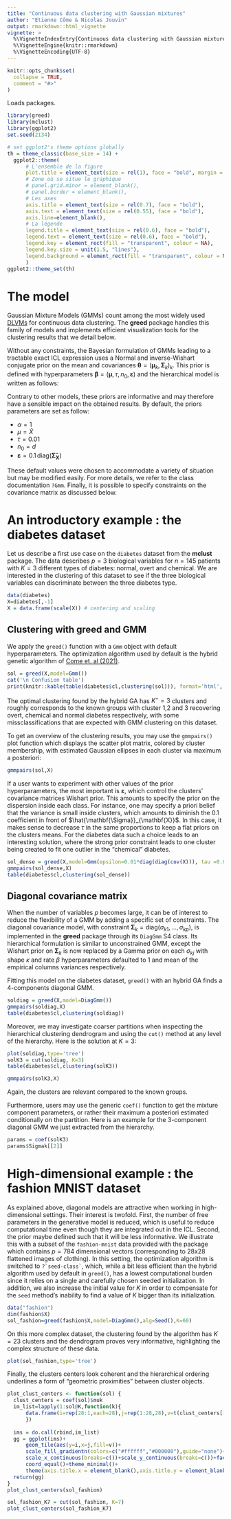 ```yaml
---
title: "Continuous data clustering with Gaussian mixtures"
author: "Etienne Côme & Nicolas Jouvin"
output: rmarkdown::html_vignette
vignette: >
  %\VignetteIndexEntry{Continuous data clustering with Gaussian mixtures}
  %\VignetteEngine{knitr::rmarkdown}
  %\VignetteEncoding{UTF-8}
---
```


```r
knitr::opts_chunk$set(
  collapse = TRUE,
  comment = "#>"
)
```
Loads packages.
```r
library(greed)
library(mclust)
library(ggplot2)
set.seed(2134)
```

```r
# set ggplot2's theme options globally
th = theme_classic(base_size = 14) +
  ggplot2::theme(
      # L'ensemble de la figure
      plot.title = element_text(size = rel(1), face = "bold", margin = margin(0,0,5,0), hjust = 0),
      # Zone où se situe le graphique
      # panel.grid.minor = element_blank(),
      # panel.border = element_blank(),
      # Les axes
      axis.title = element_text(size = rel(0.7), face = "bold"),
      axis.text = element_text(size = rel(0.55), face = "bold"),
      axis.line=element_blank(),
      # La légende
      legend.title = element_text(size = rel(0.6), face = "bold"),
      legend.text = element_text(size = rel(0.6), face = "bold"),
      legend.key = element_rect(fill = "transparent", colour = NA),
      legend.key.size = unit(1.5, "lines"),
      legend.background = element_rect(fill = "transparent", colour = NA)
      )
ggplot2::theme_set(th)
```


# The model

Gaussian Mixture Models (GMMs) count among the most widely used [DLVMs](https://arxiv.org/abs/2002.11577) for continuous data clustering. The **greed** package handles this family of models and implements efficient visualization tools for the clustering results that we detail below.


Without any constraints, the Bayesian formulation of GMMs leading to a tractable exact ICL expression uses a Normal and inverse-Wishart conjugate prior on the mean and covariances $\mathbf{\theta} = (\mathbf{\mu}_k, \mathbf{\Sigma}_k)_k$. This prior is defined with hyperparameters $\mathbf{\beta} = (\mathbf{\mu}, \tau, n_0, \mathbf{\varepsilon})$ and the hierarchical model is written as follows:
```{=tex}
\begin{equation}
\label{eq:gmm}
\begin{aligned}
\pi&\sim \textrm{Dirichlet}_K(\alpha)\\
Z_i&\sim \mathcal{M}(1,\pi)\\
\mathbf{\Sigma}_k^{-1} & \sim \textrm{Wishart}(\mathbf{\varepsilon}^{-1},n_0)\\
\mathbf{\mu}_k&\sim \mathcal{N}(\mathbf{\mu},\frac{1}{\tau} \mathbf{\Sigma}_k)\\
X_{i}|Z_{ik}=1 &\sim \mathcal{N}(\mathbf{\mu}_k, \mathbf{\Sigma}_{k})\\
\end{aligned}
\end{equation}
```

Contrary to other models, these priors are informative and may therefore have a sensible impact on the obtained results. By default, the priors parameters are set as follow:

- $\alpha=1$
- $\mu=\bar{X}$
- $\tau=0.01$
- $n_0=d$ 
- $\mathbf{\varepsilon}=0.1\,\textrm{diag}(\mathbf{\hat{\Sigma}}_{\mathbf{X}})$

These default values were chosen to accommodate a variety of situation but may be modified easily. For more details, we refer to the class documentation `?Gmm`. Finally, it is possible to specify constraints on the covariance matrix as discussed below. 


# An introductory example : the diabetes dataset

Let us describe a first use case on the `diabetes` dataset from the **mclust** package. The data describes $p=3$ biological variables for $n=145$ patients with $K=3$ different types of diabetes: normal, overt and chemical. We are interested in the clustering of this dataset to see if the three biological variables can discriminate between the three diabetes type. 

```r
data(diabetes)
X=diabetes[,-1]
X = data.frame(scale(X)) # centering and scaling
```



## Clustering with greed and GMM 

We apply the `greed()` function with a `Gmm` object with default hyperparameters. The optimization algorithm used by default is the hybrid genetic algorithm of [Come et. al (2021)](https://arxiv.org/abs/2002.11577).


```r
sol = greed(X,model=Gmm())
cat('\n Confusion table')
print(knitr::kable(table(diabetes$cl,clustering(sol))), format='html', row.names=T)
```
The optimal clustering found by the hybrid GA has $K^\star=3$ clusters and  roughly corresponds to the known groups with cluster 1,2 and 3 recovering overt, chemical and normal diabetes respectively, with some missclassifications that are expected with GMM clustering on this dataset. 

To get an overview of the clustering results, you may use the `gmmpairs()` plot function which displays the scatter plot matrix, colored by cluster membership, with estimated Gaussian ellipses in each cluster via maximum a posteriori:
```r
gmmpairs(sol,X) 
```

If a user wants to experiment with other values of the prior hyperparameters, the most important is $\mathbf{\varepsilon}$, which control the clusters' covariance matrices Wishart prior. This amounts to specify the prior on the dispersion inside each class. For instance, one may specify a priori belief that the variance is small inside clusters, which amounts to diminish the $0.1$ coefficient in front of $\hat{\mathbf{\Sigma}}_{\mathbf{X}}$. In this case, it makes sense to decrease $\tau$ in the same proportions to keep a flat priors on the clusters means. For the diabetes data such a choice leads to an interesting solution, where the strong prior constraint leads to one cluster being created to fit one outlier in the "chemical" diabetes.

```r
sol_dense = greed(X,model=Gmm(epsilon=0.01*diag(diag(cov(X))), tau =0.001))
gmmpairs(sol_dense,X)
table(diabetes$cl,clustering(sol_dense))
``` 


## Diagonal covariance matrix

When the number of variables $p$ becomes large, it can be of interest to reduce the flexibility of a GMM by adding a specific set of constraints. The diagonal covariance model, with constraint $\mathbf{\Sigma}_k = \textrm{diag}(\sigma_{k1}, \ldots, \sigma_{kp})$, is implemented in the **greed** package through its `DiagGmm` S4 class. Its hierarchical formulation is similar to unconstrained GMM, except the Wishart prior on $\mathbf{\Sigma}_k$ is now replaced by a Gamma prior on each $\sigma_{kj}$ with shape $\kappa$ and rate $\beta$ hyperparameters defaulted to $1$ and mean of the empirical columns variances respectively.

Fitting this model on the diabetes dataset, `greed()` with an hybrid GA finds a $4$-components diagonal GMM.

```r
soldiag = greed(X,model=DiagGmm())
gmmpairs(soldiag,X)
table(diabetes$cl,clustering(soldiag))
```

Moreover, we may investigate coarser partitions when inspecting the hierarchical clustering dendrogram and using the `cut()` method at any level of the hierarchy. Here is the solution at $K=3$:
```r
plot(soldiag,type='tree')
solK3 = cut(soldiag, K=3)
table(diabetes$cl,clustering(solK3))
```


```r
gmmpairs(solK3,X)
```

Again, the clusters are relevant compared to the known groups. 

<!-- **Pas sûr du tout de cette section** -->
<!-- Furthermore, we may compare the ICL values between the full and diagonal models: -->
<!-- ```{r icl-comp} -->
<!-- cat('Full GMM has an ICL = ', ICL(sol), '.\n') -->
<!-- cat('Diagonal GMM has an ICL = ', ICL(soldiag), '.\n') -->
<!-- ``` -->

<!-- The full model seems preferable on this dataset.  -->

Furthermore, users may use the generic `coef()` function to get the mixture component parameters, or rather their maximum a posteriori estimated conditionally on the partition. Here is an example for the $3$-component diagonal GMM we just extracted from the hierarchy.
```r
params = coef(solK3)
params$Sigmak[[2]]
```


# High-dimensional example : the fashion MNIST dataset

As explained above, diagonal models are attractive when working in high-dimensional settings. Their interest is twofold. First, the number of free parameters in the generative model is reduced, which is useful to reduce computational time even though they are integrated out in the ICL. Second, the prior maybe defined such that it will be less informative. We illustrate this with a subset of the `fashion-mnist` data provided with the package which contains $p=784$ dimensional vectors (corresponding to 28x28 flattened images of clothing). In this setting, the optimization algorithm is switched to ``?`seed-class` ``, which, while a bit less efficient than the hybrid algorithm used by default in `greed()`, has a lowest computational burden since it relies on a single and carefully chosen seeded initialization. In addition, we also increase the initial value for $K$ in order to compensate for the `seed` method's inability to find a value of $K$ bigger than its initialization.     

```r
data("fashion")
dim(fashion$X)
sol_fashion=greed(fashion$X,model=DiagGmm(),alg=Seed(),K=60)
```

On this more complex dataset, the clustering found by the algorithm has $K=23$ clusters and the dendrogram proves very informative, highlighting the complex structure of these data.

```r
plot(sol_fashion,type='tree')
```

Finally, the clusters centers look coherent and the hierarchical ordering underlines a form of "geometric proximities" between cluster objects.

```r
plot_clust_centers <- function(sol) {
  clust_centers = coef(sol)$muk
  im_list=lapply(1:sol@K,function(k){
      data.frame(i=rep(28:1,each=28),j=rep(1:28,28),v=t(clust_centers[[k]]),k=k)
      })
  
  ims = do.call(rbind,im_list)
  gg = ggplot(ims)+
      geom_tile(aes(y=i,x=j,fill=v))+
      scale_fill_gradientn(colors=c("#ffffff","#000000"),guide="none")+
      scale_x_continuous(breaks=c())+scale_y_continuous(breaks=c())+facet_wrap(~k)+
      coord_equal()+theme_minimal()+
      theme(axis.title.x = element_blank(),axis.title.y = element_blank())
  return(gg)
} 
plot_clust_centers(sol_fashion)
```


```r
sol_fashion_K7 = cut(sol_fashion, K=7)
plot_clust_centers(sol_fashion_K7)
```

